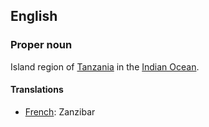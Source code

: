 ==English==

===Proper noun===

Island region of [[Tanzania]] in the [[Indian Ocean]].

====Translations====

*[[French]]: Zanzibar